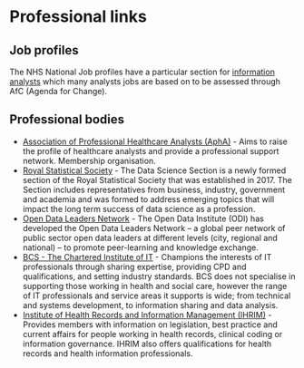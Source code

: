 # Professional links

## Job profiles

The NHS National Job profiles have a particular section for [information analysts](https://www.nhsemployers.org/sites/default/files/2021-06/information-management-tech-profiles.pdf) which many analysts jobs are based on to be assessed through AfC (Agenda for Change). 

## Professional bodies

* [Association of Professional Healthcare Analysts (AphA)](https://www.aphanalysts.org/) -  Aims to raise the profile of healthcare analysts and provide a professional support network. Membership organisation.
* [Royal Statistical Society](https://www.rss.org.uk/RSS/Get_involved/Sections_and_study_groups/Data_Science/RSS/Get_involved/Sections/Data_Science_Section.aspx?hkey=81ae8d96-62d2-496c-b89c-3c8380313f61) - The Data Science Section is a newly formed section of the Royal Statistical Society that was established in 2017. The Section includes representatives from business, industry, government and academia and was formed to address emerging topics that will impact the long term success of data science as a profession.
* [Open Data Leaders Network](https://theodi.org/project/open-data-leaders-network/) - The Open Data Institute (ODI) has developed the Open Data Leaders Network – a global peer network of public sector open data leaders at different levels (city, regional and national) – to promote peer-learning and knowledge exchange.
* [BCS - The Chartered Institute of IT](https://www.bcs.org/) - Champions the interests of IT professionals through sharing expertise, providing CPD and qualifications, and setting industry standards. BCS does not specialise in supporting those working in health and social care, however the range of IT professionals and service areas it supports is wide; from technical and systems development, to information sharing and data analysis.
* [Institute of Health Records and Information Management (IHRIM)](https://www.ihrim.co.uk/) - Provides members with information on legislation, best practice and current affairs for people working in health records, clinical coding or information governance. IHRIM also offers qualifications for health records and health information professionals.

